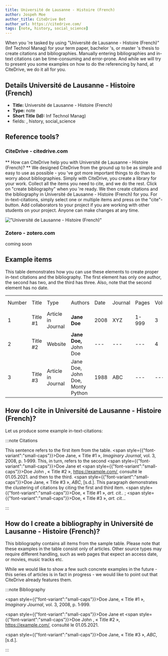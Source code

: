 ```yaml
---
title: Université de Lausanne - Histoire (French)
author: Jospeh Moe
author_title: CiteDrive Bot
author_url: https://citedrive.com/
tags: [note, history, social_science]
---
```


When you 're tasked by using "Université de Lausanne - Histoire (French)" (Inf Technol Manag) for your term paper, bachelor 's, or master 's thesis to create citations and bibliographies.
Manually entering bibliographies and in-text citations can be time-consuming and error-prone. And while we will try to present you some examples on how to do the referencing by hand, at CiteDrive, we do it all for you.

## Details  Université de Lausanne - Histoire (French)
* **Title:** Université de Lausanne - Histoire (French)
* **Type:** note
* **Short Title (Id):** Inf Technol Manag)
* fields: , history, social_science

## Reference tools?
### CiteDrive - citedrive.com
** How can CiteDrive help you with Université de Lausanne - Histoire (French)? **
We designed CiteDrive from the ground up to be as simple and easy to use as possible - you 've got more important things to do than to worry about bibliographies. Simply with CiteDrive, you create a library for your work. Collect all the items you need to cite, and we do the rest. Click on "create bibliography" when you 're ready. We then create citations and the bibliography in Université de Lausanne - Histoire (French) for you. For in-text-citations, simply select one or multiple items and press on the "cite"-button. Add collaborators to your project if you are working with other students on your project. Anyone can make changes at any time.


!["Université de Lausanne - Histoire (French)"](images/universite-de-lausanne--histoire-french.svg "Choose Université de Lausanne - Histoire (French) in the CiteDrive App")

### Zotero - zotero.com

coming soon

## Example items

This table demonstrates how you can use these elements to create proper in-text citations and the bibliography. The first element has only one author, the second has two, and the third has three. Also, note that the second element has no date.


<table>
  <tr>
   <td>Number
   </td>
   <td>Title
   </td>
   <td>Type
   </td>
   <td>Authors
   </td>
   <td>Date
   </td>
   <td>Journal
   </td>
   <td>Pages
   </td>
   <td>Volume
   </td>
   <td>Issue
   </td>
   <td>Access Date
   </td>
  </tr>
  <tr>
   <td>1
   </td>
   <td>Title #1
   </td>
   <td>Article in Journal
   </td>
   <td><strong>Jane Doe</strong>
   </td>
   <td>2008
   </td>
   <td>XYZ
   </td>
   <td>1-999
   </td>
   <td>3
   </td>
   <td>2
   </td>
   <td>--
   </td>
  </tr>
  <tr>
   <td>
2
   </td>
   <td>Title #2
   </td>
   <td>Website
   </td>
   <td><strong>Jane Doe, </strong>John Doe
   </td>
   <td>---
   </td>
   <td>---
   </td>
   <td>---
   </td>
   <td>4
   </td>
   <td>---
   </td>
   <td>2020-05-01
   </td>
  </tr>
  <tr>
   <td>3
   </td>
   <td>Title #3
   </td>
   <td>Article in Journal
   </td>
   <td>Jane Doe, John Doe, Monty Python
   </td>
   <td>1988
   </td>
   <td>ABC
   </td>
   <td>---
   </td>
   <td>---
   </td>
   <td>16
   </td>
   <td>---
   </td>
  </tr>
</table>



## How do I cite in  Université de Lausanne - Histoire (French)?

Let us produce some example in-text-citations:

:::note Citations


This sentence refers to the first item from the table. <span style={{"font-variant":"small-caps"}}>Doe</span> Jane, « Title #1 », <i>Imaginary Journal</i>, vol. 3, 2008, p. 1‑999. This, in turn, refers to the second <span style={{"font-variant":"small-caps"}}>Doe</span> Jane et <span style={{"font-variant":"small-caps"}}>Doe</span> John , « Title #2 », https://example.com/, consulté le 01.05.2021.
and then to the third.  <span style={{"font-variant":"small-caps"}}>Doe</span> Jane, « Title #3 », <i>ABC</i>,  [s.d.].
This paragraph demonstrates the clustering of citations by citing the first and third item. <span style={{"font-variant":"small-caps"}}>Doe</span>, « Title #1 », <i>art. cit.</i>. ; <span style={{"font-variant":"small-caps"}}>Doe</span>, « Title #3 », <i>art. cit.</i>..

:::

## How do I create a bibliography in Université de Lausanne - Histoire (French)?

This bibliography contains all items from the sample table. Please note that these examples in the table consist only of articles. Other source types may require different handling, such as web pages that expect an access date, or movies, music tracks etc.

While we would like to show a few such concrete examples in the future - this series of articles is in fact in progress - we would like to point out that CiteDrive already features them.

:::note Bibliography

<span style={{"font-variant":"small-caps"}}>Doe</span> Jane, « Title #1 », <i>Imaginary Journal</i>, vol. 3, 2008, p. 1‑999.

<span style={{"font-variant":"small-caps"}}>Doe</span> Jane et <span style={{"font-variant":"small-caps"}}>Doe</span> John , « Title #2 », https://example.com/, consulté le 01.05.2021.

<span style={{"font-variant":"small-caps"}}>Doe</span> Jane, « Title #3 », <i>ABC</i>,  [s.d.].



:::


        